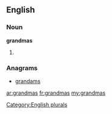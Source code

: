 ==English==

===Noun===
'''grandmas'''

# {{plural of|[[grandma]]}}

===Anagrams===
* [[grandams#English|grandams]]

[[Category:English plurals]]

[[ar:grandmas]]
[[fr:grandmas]]
[[my:grandmas]]